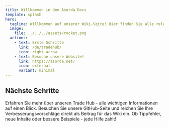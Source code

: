 ```yaml
---
title: Willkommen in den Asorda Docs
template: splash
hero:
  tagline: Willkommen auf unserer Wiki-Seite! Hier finden Sie alle relevanten Informationen über unser Netzwerk.
  image:
    file: ../../../assets/rocket.png
  actions:
    - text: Erste Schritte
      link: /de/tradehub/
      icon: right-arrow
    - text: Besuche unsere Website!
      link: https://asorda.net/
      icon: external
      variant: minimal
---
```



## Nächste Schritte

<CardGrid stagger>
    <Card title="Besuche unser Tradehub!" icon="comment-alt">
        Erfahren Sie mehr über unseren Trade Hub - alle wichtigen Informationen auf einen Blick.
    </Card>
    <Card title="Hilf uns unser Wiki zu verbessern!" icon="add-document">
        Besuchen Sie unsere GitHub-Seite und reichen Sie Ihre Verbesserungsvorschläge direkt als Beitrag für das Wiki ein.
        Ob Tippfehler, neue Inhalte oder bessere Beispiele - jede Hilfe zählt!
    </Card>
</CardGrid>
